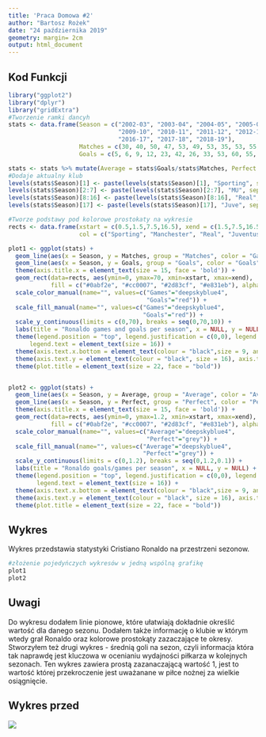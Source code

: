 ```yaml
---
title: 'Praca Domowa #2'
author: "Bartosz Rożek"
date: "24 października 2019"
geometry: margin= 2cm
output: html_document
---
```


## Kod Funkcji
```r
library("ggplot2")
library("dplyr")
library("gridExtra")
#Tworzenie ramki dancyh
stats <- data.frame(Season = c("2002-03", "2003-04", "2004-05", "2005-06", "2006-07", "2007-08", "2008-09", 
                               "2009-10", "2010-11", "2011-12", "2012-13", "2013-14", "2014-15", "2015-16",
                               "2016-17", "2017-18", "2018-19"),
                    Matches = c(30, 40, 50, 47, 53, 49, 53, 35, 53, 55, 55, 47, 54, 48, 46, 44, 43),
                    Goals = c(5, 6, 9, 12, 23, 42, 26, 33, 53, 60, 55, 51, 61, 51, 42, 44, 28))

stats <- stats %>% mutate(Average = stats$Goals/stats$Matches, Perfect = 1) 
#Dodaje aktualny klub
levels(stats$Season)[1] <- paste(levels(stats$Season)[1], "Sporting", sep="\n")
levels(stats$Season)[2:7] <- paste(levels(stats$Season)[2:7], "MU", sep="\n")
levels(stats$Season)[8:16] <- paste(levels(stats$Season)[8:16], "Real", sep="\n")
levels(stats$Season)[17] <- paste(levels(stats$Season)[17], "Juve", sep="\n")

#Tworze podstawy pod kolorowe prostokaty na wykresie
rects <- data.frame(xstart = c(0.5,1.5,7.5,16.5), xend = c(1.5,7.5,16.5,17.5), 
                    col = c("Sporting", "Manchester", "Real", "Juventus"))

plot1 <- ggplot(stats) +
  geom_line(aes(x = Season, y = Matches, group = "Matches", color = "Games"), size = 1.5, alpha = 1) +
  geom_line(aes(x = Season, y = Goals, group = "Goals", color = "Goals"), size = 1.5) + 
  theme(axis.title.x = element_text(size = 15, face = 'bold')) +
  geom_rect(data=rects, aes(ymin=0, ymax=70, xmin=xstart, xmax=xend),
            fill = c("#0abf2e", "#cc0007", "#2d83cf", "#e831eb"), alpha =0.15) +
  scale_color_manual(name="", values=c("Games"="deepskyblue4",  
                                       "Goals"="red")) + 
  scale_fill_manual(name="", values=c("Games"="deepskyblue4",
                                      "Goals"="red")) +
  scale_y_continuous(limits = c(0,70), breaks = seq(0,70,10)) +
  labs(title = "Ronaldo games and goals per season", x = NULL, y = NULL) +
  theme(legend.position = "top", legend.justification = c(0,0), legend.key = element_blank(), 
      legend.text = element_text(size = 16)) +
  theme(axis.text.x.bottom = element_text(colour = "black",size = 9, angle = 45), axis.ticks = element_blank()) +
  theme(axis.text.y = element_text(colour = "black", size = 16), axis.ticks = element_blank()) +
  theme(plot.title = element_text(size = 22, face = "bold")) 


plot2 <- ggplot(stats) +
  geom_line(aes(x = Season, y = Average, group = "Average", color = "Average"), size = 1.5, alpha = 1) +
  geom_line(aes(x = Season, y = Perfect, group = "Perfect", color = "Perfect"), size = 1.5, linetype = "dashed") + 
  theme(axis.title.x = element_text(size = 15, face = 'bold')) +
  geom_rect(data=rects, aes(ymin=0, ymax=1.2, xmin=xstart, xmax=xend),
            fill = c("#0abf2e", "#cc0007", "#2d83cf", "#e831eb"), alpha =0.15) +
  scale_color_manual(name="", values=c("Average"="deepskyblue4",  
                                       "Perfect"="grey")) + 
  scale_fill_manual(name="", values=c("Average"="deepskyblue4",
                                      "Perfect"="grey")) +
  scale_y_continuous(limits = c(0,1.2), breaks = seq(0,1.2,0.1)) +
  labs(title = "Ronaldo goals/games per season", x = NULL, y = NULL) +
  theme(legend.position = "top", legend.justification = c(0,0), legend.key = element_blank(), 
        legend.text = element_text(size = 16)) +
  theme(axis.text.x.bottom = element_text(colour = "black",size = 9, angle = 45), axis.ticks = element_blank()) +
  theme(axis.text.y = element_text(colour = "black", size = 16), axis.ticks = element_blank()) +
  theme(plot.title = element_text(size = 22, face = "bold")) 


```
## Wykres
Wykres przedstawia statystyki Cristiano Ronaldo na przestrzeni sezonow. 

```r
#złożenie pojedyńczych wykresów w jedną wspólną grafikę
plot1
plot2

```

## Uwagi
Do wykresu dodałem linie pionowe, które ułatwiają dokładnie określić wartość dla danego sezonu. Dodałem także informację o klubie w którym wtedy grał Ronaldo oraz kolorowe prostokąty zazaczające te okresy. Stworzyłem też drugi wykres - średnią goli na sezon, czyli informacja która tak naprawdę jest kluczowa w ocenianiu wydajności piłkarza w kolejnych sezonach. Ten wykres zawiera prostą zazanaczającą wartość 1, jest to wartość której przekroczenie jest uważanane w piłce nożnej za wielkie osiągnięcie.

## Wykres przed
![](/home/bartosz/studia/Semestr_3/TWD/PracaDomowa2/Ronaldo_goals.png)

